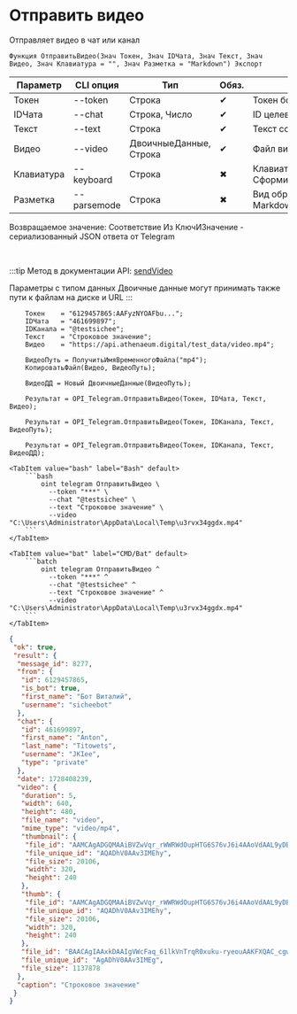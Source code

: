 ﻿---
sidebar_position: 3
---


# Отправить видео
 Отправляет видео в чат или канал



`Функция ОтправитьВидео(Знач Токен, Знач IDЧата, Знач Текст, Знач Видео, Знач Клавиатура = "", Знач Разметка = "Markdown") Экспорт`

  | Параметр | CLI опция | Тип | Обяз. | Назначение |
  |-|-|-|-|-|
  | Токен | --token | Строка | &#x2714; | Токен бота |
  | IDЧата | --chat | Строка, Число | &#x2714; | ID целевого чата или IDЧата*IDТемы |
  | Текст | --text | Строка | &#x2714; | Текст сообщения |
  | Видео | --video | ДвоичныеДанные, Строка | &#x2714; | Файл видео |
  | Клавиатура | --keyboard | Строка | &#x2716; | Клавиатура. См. СформироватьКлавиатуруПоМассивуКнопок |
  | Разметка | --parsemode | Строка | &#x2716; | Вид обработки текста (HTML, Markdown, MarkdownV2) |

  
  Возвращаемое значение:   Соответствие Из КлючИЗначение - сериализованный JSON ответа от Telegram

<br/>

:::tip
Метод в документации API: [sendVideo](https://core.telegram.org/bots/api#sendvideo)

Параметры с типом данных Двоичные данные могут принимать также пути к файлам на диске и URL
:::
<br/>



```bsl title="Пример использования для 1С:Предприятие/OneScript"
    Токен    = "6129457865:AAFyzNYOAFbu...";
    IDЧата   = "461699897";
    IDКанала = "@testsichee";
    Текст    = "Строковое значение";
    Видео    = "https://api.athenaeum.digital/test_data/video.mp4";

    ВидеоПуть = ПолучитьИмяВременногоФайла("mp4");
    КопироватьФайл(Видео, ВидеоПуть);

    ВидеоДД = Новый ДвоичныеДанные(ВидеоПуть);

    Результат = OPI_Telegram.ОтправитьВидео(Токен, IDЧата, Текст, Видео);

    Результат = OPI_Telegram.ОтправитьВидео(Токен, IDКанала, Текст, ВидеоПуть);

    Результат = OPI_Telegram.ОтправитьВидео(Токен, IDКанала, Текст, ВидеоДД);
```
    

 <Tabs>
  
    <TabItem value="bash" label="Bash" default>
        ```bash
            oint telegram ОтправитьВидео \
              --token "***" \
              --chat "@testsichee" \
              --text "Строковое значение" \
              --video "C:\Users\Administrator\AppData\Local\Temp\u3rvx34ggdx.mp4"
        ```
    </TabItem>
  
    <TabItem value="bat" label="CMD/Bat" default>
        ```batch
            oint telegram ОтправитьВидео ^
              --token "***" ^
              --chat "@testsichee" ^
              --text "Строковое значение" ^
              --video "C:\Users\Administrator\AppData\Local\Temp\u3rvx34ggdx.mp4"
        ```
    </TabItem>
</Tabs>


```json title="Результат"
{
 "ok": true,
 "result": {
  "message_id": 8277,
  "from": {
   "id": 6129457865,
   "is_bot": true,
   "first_name": "Бот Виталий",
   "username": "sicheebot"
  },
  "chat": {
   "id": 461699897,
   "first_name": "Anton",
   "last_name": "Titowets",
   "username": "JKIee",
   "type": "private"
  },
  "date": 1728408239,
  "video": {
   "duration": 5,
   "width": 640,
   "height": 480,
   "file_name": "video",
   "mime_type": "video/mp4",
   "thumbnail": {
    "file_id": "AAMCAgADGQMAAiBVZwVqr_rWWRWdOupHTG6S76vJ6i4AAoVdAAL9yDBIsh0vx_6fbycBAAdtAAM2BA",
    "file_unique_id": "AQADhV0AAv3IMEhy",
    "file_size": 20106,
    "width": 320,
    "height": 240
   },
   "thumb": {
    "file_id": "AAMCAgADGQMAAiBVZwVqr_rWWRWdOupHTG6S76vJ6i4AAoVdAAL9yDBIsh0vx_6fbycBAAdtAAM2BA",
    "file_unique_id": "AQADhV0AAv3IMEhy",
    "file_size": 20106,
    "width": 320,
    "height": 240
   },
   "file_id": "BAACAgIAAxkDAAIgVWcFaq_61lkVnTrqR0xuku-ryeouAAKFXQAC_cgwSLIdL8f-n28nNgQ",
   "file_unique_id": "AgADhV0AAv3IMEg",
   "file_size": 1137878
  },
  "caption": "Строковое значение"
 }
}
```

